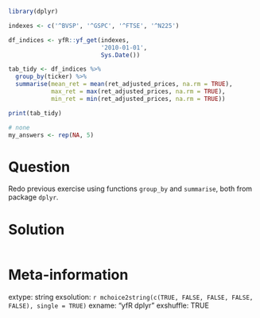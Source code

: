 ```r
library(dplyr)

indexes <- c('^BVSP', '^GSPC', '^FTSE', '^N225')

df_indices <- yfR::yf_get(indexes, 
                          '2010-01-01',
                          Sys.Date())

tab_tidy <- df_indices %>%
  group_by(ticker) %>%
  summarise(mean_ret = mean(ret_adjusted_prices, na.rm = TRUE),
            max_ret = max(ret_adjusted_prices, na.rm = TRUE),
            min_ret = min(ret_adjusted_prices, na.rm = TRUE))

print(tab_tidy)
```

```r
# none
my_answers <- rep(NA, 5)

```

Question
========

Redo previous exercise using functions `group_by` and `summarise`, both from package `dplyr`.


Solution
================

```r
```


Meta-information
================
extype: string
exsolution: `r mchoice2string(c(TRUE, FALSE, FALSE, FALSE, FALSE), single = TRUE)`
exname: "yfR dplyr"
exshuffle: TRUE

